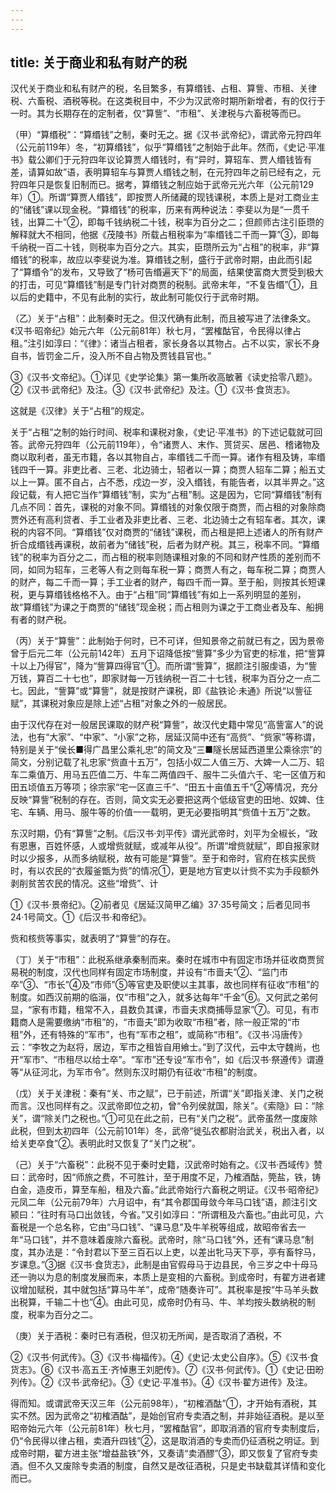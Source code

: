 ```yaml
---
---
---
```

title: 关于商业和私有财产的税
---



汉代关于商业和私有财产的税，名目繁多，有算缗钱、占租、算訾、市租、关律税、六畜税、酒税等税。在这类税目中，不少为汉武帝时期所新增者，有的仅行于一时。其为长期存在的定制者，仅“算訾”、“市租”、关津税与六畜税等而已。

（甲）“算缗税”：“算缗钱”之制，秦时无之。据《汉书·武帝纪》，谓武帝元狩四年（公元前119年）冬，“初算缗钱”，似乎“算缗钱”之制始于此年。然而，《史记·平准书》载公卿们于元狩四年议论算贾人缗钱时，有“异时，算轺车、贾人缗钱皆有差，请算如故”语，表明算轺车与算贾人缗钱之制，在元狩四年之前已经有之，元狩四年只是恢复旧制而已。据考，算缗钱之制应始于武帝元光六年（公元前129年）①。所谓“算贾人缗钱”，即按贾人所储藏的现钱课税，本质上是对工商业主的“储钱”课以现金税。“算缗钱”的税率，历来有两种说法：李斐以为是“一贯千钱，出算二十”②，即每千钱纳税二十钱，税率为百分之二；但颜师古注引臣瓒的解释就大不相同，他据《茂陵书》所载占租税率为“率缗钱二千而一算”③，即每千纳税一百二十钱，则税率为百分之六。其实，臣瓒所云为“占租”的税率，非“算缗钱”的税率，故应以李斐说为准。算缗钱之制，盛行于武帝时期，由此而引起了“算缗令”的发布，又导致了“杨可告缗遍天下”的局面，结果使富商大贾受到极大的打击，可见“算缗钱”制是专门针对商贾的税制。武帝末年，“不复告缗”①，且以后的史籍中，不见有此制的实行，故此制可能仅行于武帝时期。

（乙）关于“占租”：此制秦时无之。但汉代确有此制，而且被写进了法律条文。《汉书·昭帝纪》始元六年（公元前81年）秋七月，“罢榷酤官，令民得以律占租。”注引如淳曰：“《律》：诸当占租者，家长身各以其物占。占不以实，家长不身自书，皆罚金二斤，没入所不自占物及贾钱县官也。”

③《汉书·文帝纪》。①详见《史学论集》第一集所收高敏著《读史拾零八题》。②《汉书·武帝纪》及注。③《汉书·武帝纪》及注。①《汉书·食货志》。

这就是《汉律》关于“占租”的规定。

关于“占租”之制的始行时间、税率和课税对象，《史记·平准书》的下述记载就可回答。武帝元狩四年（公元前119年），令“诸贾人、末作、贳贷买、居邑、稽诸物及商以取利者，虽无市籍，各以其物自占，率缗钱二千而一算。诸作有租及铸，率缗钱四千一算。非吏比者、三老、北边骑士，轺者以一算；商贾人轺车二算；船五丈以上一算。匿不自占，占不悉，戍边一岁，没入缗钱，有能告者，以其半畀之。”这段记载，有人把它当作“算缗钱”制，实为“占租”制。这是因为，它同“算缗钱”制有几点不同：首先，课税的对象不同。算缗钱的对象仅限于商贾，而占租的对象除商贾外还有高利贷者、手工业者及非吏比者、三老、北边骑士之有轺车者。其次，课税的内容不同。“算缗钱”仅对商贾的“储钱”课税，而占租是把上述诸人的所有财产折合成缗钱再课税，故前者为“储钱”税，后者为财产税。其三，税率不同。“算缗钱”的税率为百分之二，而占租的税率则随课租对象的不同和财产性质的差别而不同，如同为轺车，三老等人有之则每车税一算；商贾人有之，每车税二算；商贾人的财产，每二千而一算；手工业者的财产，每四千而一算。至于船，则按其长短课税，更与算缗钱格格不入。由于“占租”同“算缗钱”有如上一系列明显的差别，故“算缗钱”为课之于商贾的“储钱”现金税；而占租则为课之于工商业者及车、船拥有者的财产税。

（丙）关于“算訾”：此制始于何时，已不可详，但知景帝之前就已有之，因为景帝曾于后元二年（公元前142年）五月下诏降低按“訾算”多少为官吏的标准，把“訾算十以上乃得官”，降为“訾算四得官”①。而所谓“訾算”，据颜注引服虔语，为“訾万钱，算百二十七也”，即家财每一万钱纳税一百二十七钱，税率为百分之一点二七。因此，“訾算”或“算訾”，就是按财产课税，即《盐铁论·未通》所说“以訾征赋”，其课税对象应是除上述“占租”对象之外的一般居民。

由于汉代存在对一般居民课取的财产税“算訾”，故汉代史籍中常见“高訾富人”的说法，也有“大家”、“中家”、“小家”之称，居延汉简中还有“高赀”、“赀家”等称谓，特别是关于“侯长■得广昌里公乘礼忠”的简文及“三■隧长居延西道里公乘徐宗”的简文，分别记载了礼忠家“赀直十五万”，包括小奴二人值三万、大婢一人二万、轺车二乘值万、用马五匹值二万、牛车二两值四千、服牛二头值六千、宅一区值万和田五顷值五万等项；徐宗家“宅一区直三千”、“田五十亩值五千”②等情况，充分反映“算訾”税制的存在。否则，简文实无必要把这两个低级官吏的田地、奴婢、住宅、车辆、用马、服牛等的价值一一载明，更无必要指明其“赀值十五万”之数。

东汉时期，仍有“算訾”之制。《后汉书·刘平传》谓光武帝时，刘平为全椒长，“政有恩惠，百姓怀感，人或增赀就赋，或减年从役”。所谓“增赀就赋”，即自报家财时以少报多，从而多纳赋税，故有可能是“算訾”。至于和帝时，官府在核实民赀时，有以农民的“衣履釜甑为赀”的情况①，更是地方官吏以计赀不实为手段额外剥削贫苦农民的情况。这些“增赀”、计

①《汉书·景帝纪》。②前者见《居延汉简甲乙编》37·35号简文；后者见同书24·1号简文。①《后汉书·和帝纪》。

赀和核赀等事实，就表明了“算訾”的存在。

（丁）关于“市租”：此税系继承秦制而来。秦时在城市中有固定市场并征收商贾贸易税的制度，汉代也同样有固定市场制度，并设有“市啬夫”②、“监门市卒”③、“市长”④及“市师”⑤等官吏及职使以主其事，故也同样有征收“市租”的制度。如西汉前期的临淄，仅“市租”之入，就多达每年“千金”⑥。又何武之弟何显，“家有市籍，租常不入，县数负其课，市啬夫求商捕辱显家”⑦。可见，有市籍商人是需要缴纳“市租”的，“市啬夫”即为收取“市租”者，除一般正常的“市租”外，还有特殊的“军市”，也有“军市之租”，或简称“市租”。《汉书·冯唐传》云：“李牧之为赵将，居边，军市之租皆自用飨士。”到了汉代，云中太守魏尚，也开“军市”、“市租尽以给士卒”。“军市”还专设“军市令”，如《后汉书·祭遵传》谓遵等“从征河北，为军市令”。然则东汉时期仍有征收“市租”的制度。

（戊）关于关津税：秦有“关、市之赋”，已于前述，所谓“关”即指关津、关门之税而言。汉也同样有之。汉武帝即位之初，曾“令列侯就国，除关”。《索隐》曰：“除关”，谓“除关门之税也。”①可见在此之前，已有“关门之税”。武帝虽然一度废除此税，但到太初四年（公元前101年）冬，武帝“徙弘农都尉治武关，税出入者，以给关吏卒食”②。表明此时又恢复了“关门之税”。

（己）关于“六畜税”：此税不见于秦时史籍，汉武帝时始有之。《汉书·西域传》赞曰：武帝时，因“师旅之费，不可胜计，至于用度不足，乃榷酒酤，筦盐，铁，铸白金，造皮币，算至车船，租及六畜。”此武帝始行六畜税之明证。《汉书·昭帝纪》元凤二年（公元前79年）六月诏中，有“其令郡国毋敛今年马口钱”语，颜注引文颍曰：“往时有马口出敛钱，今省。”又引如淳曰：“所谓租及六畜也。”由此可见，六畜税是一个总名称，它由“马口钱”、“课马息”及牛羊税等组成，故昭帝省去一年“马口钱”，并不意味着废除六畜税。武帝时，除“马口钱”外，还有“课马息”制度，其办法是：“令封君以下至三百石以上吏，以差出牝马天下亭，亭有畜牸马，岁课息。”③据《汉书·食货志》，此制是由官假母马于边县民，令三岁之中十母马还一驹以为息的制度发展而来，本质上是变相的六畜税。到成帝时，有翟方进者建议增加赋税，其中就包括“算马牛羊”，成帝“随奏许可”。其税率是按“牛马羊头数出税算，千输二十也”④。由此可见，成帝时仍有马、牛、羊均按头数纳税的制度，税率为百分之二。

（庚）关于酒税：秦时已有酒税，但汉初无所闻，是否取消了酒税，不

②《汉书·何武传》。③《汉书·梅福传》。④《史记·太史公自序》。⑤《汉书·食货志》。⑥《汉书·高五王·齐悼惠王刘肥传》。⑦《汉书·何武传》。①《史记·田昐列传》。②《汉书·武帝纪》。③《史记·平准书》。④《汉书·翟方进传》及注。

得而知。或谓武帝天汉三年（公元前98年），“初榷酒酤”①，才开始有酒税，其实不然。因为武帝之“初榷酒酤”，是始创官府专卖酒之制，并非始征酒税。是以至昭帝始元六年（公元前81年）秋七月，“罢榷酤官”，即取消酒的官府专卖制度后，仍“令民得以律占租，卖酒升四钱”②，这是取消酒的专卖而仍征酒税之明证。到成帝时期，翟方进主张“增益盐铁”外，又奏请“卖酒醪”③，即又恢复了官府专卖酒。但不久又废除专卖酒的制度，自然又是改征酒税，只是史书缺载其详情和变化而已。